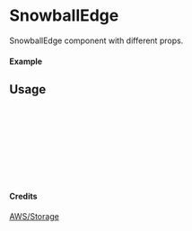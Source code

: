 
<Meta of={SnowballEdge} title="AWS/Storage/SnowballEdge" />

# SnowballEdge

SnowballEdge component with different props.

#### Example

<Canvas of={SnowballEdge.Primary} />

## Usage

```ts
import { SnowballEdge } from "yadl-ui";

const Example = () => {
  return (
      <SnowballEdge />
  );
};

export default Example;
```

#### Credits
[AWS/Storage](https://aws-icons.com/)
